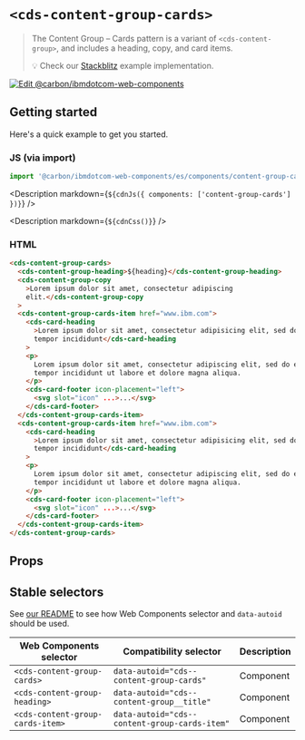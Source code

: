 
# `<cds-content-group-cards>`

> The Content Group – Cards pattern is a variant of `<cds-content-group>`, and
> includes a heading, copy, and card items.
>
> 💡 Check our
> [Stackblitz](https://stackblitz.com/github/carbon-design-system/carbon-for-ibm-dotcom/tree/main/packages/web-components/examples/stackblitz/components/content-group-cards)
> example implementation.

[![Edit @carbon/ibmdotcom-web-components](https://developer.stackblitz.com/img/open_in_stackblitz.svg)](https://stackblitz.com/github/carbon-design-system/carbon-for-ibm-dotcom/tree/main/packages/web-components/examples/codesandbox/components/content-group-cards)

## Getting started

Here's a quick example to get you started.

### JS (via import)

```javascript
import '@carbon/ibmdotcom-web-components/es/components/content-group-cards/index.js';
```

<Description markdown={`${cdnJs({ components: ['content-group-cards'] })}`} />

<Description markdown={`${cdnCss()}`} />

### HTML

```html
<cds-content-group-cards>
  <cds-content-group-heading>${heading}</cds-content-group-heading>
  <cds-content-group-copy
    >Lorem ipsum dolor sit amet, consectetur adipiscing
    elit.</cds-content-group-copy
  >
  <cds-content-group-cards-item href="www.ibm.com">
    <cds-card-heading
      >Lorem ipsum dolor sit amet, consectetur adipisicing elit, sed do eiusmod
      tempor incididunt</cds-card-heading
    >
    <p>
      Lorem ipsum dolor sit amet, consectetur adipiscing elit, sed do eiusmod
      tempor incididunt ut labore et dolore magna aliqua.
    </p>
    <cds-card-footer icon-placement="left">
      <svg slot="icon" ...>...</svg>
    </cds-card-footer>
  </cds-content-group-cards-item>
  <cds-content-group-cards-item href="www.ibm.com">
    <cds-card-heading
      >Lorem ipsum dolor sit amet, consectetur adipisicing elit, sed do eiusmod
      tempor incididunt</cds-card-heading
    >
    <p>
      Lorem ipsum dolor sit amet, consectetur adipiscing elit, sed do eiusmod
      tempor incididunt ut labore et dolore magna aliqua.
    </p>
    <cds-card-footer icon-placement="left">
      <svg slot="icon" ...>...</svg>
    </cds-card-footer>
  </cds-content-group-cards-item>
</cds-content-group-cards>
```

## Props

<Props of="cds-content-group-cards" />

## Stable selectors

See
[our README](https://github.com/carbon-design-system/carbon-for-ibm-dotcom/tree/main/packages/web-components#stable-selectors-for-analytics-and-integratione2e-testing-in-web-components)
to see how Web Components selector and `data-autoid` should be used.

| Web Components selector          | Compatibility selector                        | Description |
| -------------------------------- | --------------------------------------------- | ----------- |
| `<cds-content-group-cards>`      | `data-autoid="cds--content-group-cards"`      | Component   |
| `<cds-content-group-heading>`    | `data-autoid="cds--content-group__title"`     | Component   |
| `<cds-content-group-cards-item>` | `data-autoid="cds--content-group-cards-item"` | Component   |

<Description markdown={contributing} />
